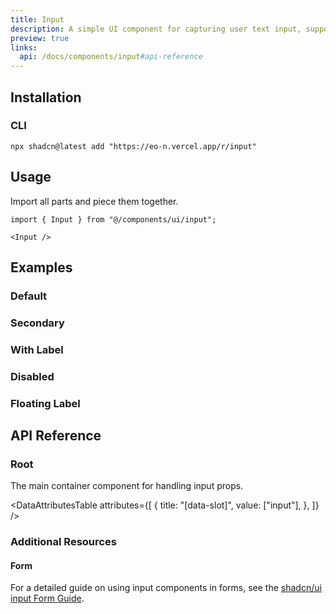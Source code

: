 ```yaml
---
title: Input
description: A simple UI component for capturing user text input, supporting basic styles and accessibility.
preview: true
links:
  api: /docs/components/input#api-reference
---
```


<ComponentTabs name="input-demo" />

## Installation

### CLI

```package-install
npx shadcn@latest add "https://eo-n.vercel.app/r/input"
```

## Usage

Import all parts and piece them together.

```tsx
import { Input } from "@/components/ui/input";
```

```tsx
<Input />
```

## Examples

### Default

<ComponentTabs name="input-demo" />

### Secondary

<ComponentTabs name="input-secondary" />

### With Label

<ComponentTabs name="input-with-label" />

### Disabled

<ComponentTabs name="input-disabled" />

### Floating Label

<ComponentTabs name="input-with-floating-label" />

## API Reference

### Root

The main container component for handling input props.

<AutoTypeTable path="./types/docs/input.ts" name="RootProps" />

<DataAttributesTable
  attributes={[
    {
      title: "[data-slot]",
      value: ["input"],
    },
  ]}
/>

### Additional Resources

#### Form

For a detailed guide on using input components in forms, see the [shadcn/ui input Form Guide](https://ui.shadcn.com/docs/components/input#form).

